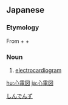 ==Japanese==
{{ja-kanjitab|しん|でん|ず|yomi=on}}

===Etymology===
From {{m|ja|心|sc=Jpan|tr=shin||heart}} + {{m|ja|電|sc=Jpan|tr=den||electricity}} + {{m|ja|図|sc=Jpan|tr=zu||chart}}

===Noun===
{{ja-noun|しんでんず}}
# [[electrocardiogram]]

[[Category:ja:Cardiology|しんでんず]]

[[hu:心電図]]
[[ja:心電図]]